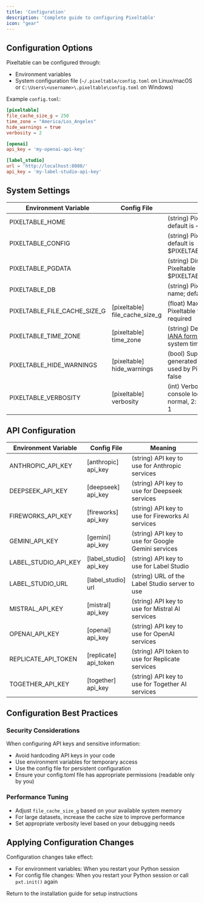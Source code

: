 ```yaml
---
title: 'Configuration'
description: 'Complete guide to configuring Pixeltable'
icon: "gear"
---
```


## Configuration Options

Pixeltable can be configured through:
- Environment variables
- System configuration file (`~/.pixeltable/config.toml` on Linux/macOS or `C:\Users\<username>\.pixeltable\config.toml` on Windows)

Example `config.toml`:
```toml
[pixeltable]
file_cache_size_g = 250
time_zone = "America/Los_Angeles"
hide_warnings = true
verbosity = 2

[openai]
api_key = 'my-openai-api-key'

[label_studio]
url = 'http://localhost:8080/'
api_key = 'my-label-studio-api-key'
```

## System Settings

| Environment Variable | Config File | Meaning |
| -------------------- | ----------- | ------- |
| PIXELTABLE_HOME | | (string) Pixeltable user directory; default is ~/.pixeltable |
| PIXELTABLE_CONFIG | | (string) Pixeltable config file; default is $PIXELTABLE_HOME/config.toml |
| PIXELTABLE_PGDATA | | (string) Directory where Pixeltable DB is stored; default is $PIXELTABLE_HOME/pgdata |
| PIXELTABLE_DB | | (string) Pixeltable database name; default is pixeltable |
| PIXELTABLE_FILE_CACHE_SIZE_G | [pixeltable]<br/>file_cache_size_g | (float) Maximum size of the Pixeltable file cache, in GiB; required |
| PIXELTABLE_TIME_ZONE | [pixeltable]<br/>time_zone | (string) Default time zone in [IANA format](https://en.wikipedia.org/wiki/List_of_tz_database_time_zones); defaults to the system time zone |
| PIXELTABLE_HIDE_WARNINGS | [pixeltable]<br/>hide_warnings | (bool) Suppress warnings generated by various libraries used by Pixeltable; default is false |
| PIXELTABLE_VERBOSITY | [pixeltable]<br/>verbosity | (int) Verbosity for Pixeltable console logging (0: minimum, 1: normal, 2: maximum); default is 1 |

## API Configuration

| Environment Variable | Config File | Meaning |
| -------------------- | ----------- | ------- |
| ANTHROPIC_API_KEY | [anthropic]<br/>api_key | (string) API key to use for Anthropic services |
| DEEPSEEK_API_KEY | [deepseek]<br/>api_key | (string) API key to use for Deepseek services |
| FIREWORKS_API_KEY | [fireworks]<br/>api_key | (string) API key to use for Fireworks AI services |
| GEMINI_API_KEY | [gemini]<br/>api_key | (string) API key to use for Google Gemini services |
| LABEL_STUDIO_API_KEY | [label_studio]<br/>api_key | (string) API key to use for Label Studio |
| LABEL_STUDIO_URL | [label_studio]<br/>url | (string) URL of the Label Studio server to use |
| MISTRAL_API_KEY | [mistral]<br/>api_key | (string) API key to use for Mistral AI services |
| OPENAI_API_KEY | [openai]<br/>api_key | (string) API key to use for OpenAI services |
| REPLICATE_API_TOKEN | [replicate]<br/>api_token | (string) API token to use for Replicate services |
| TOGETHER_API_KEY | [together]<br/>api_key | (string) API key to use for Together AI services |

## Configuration Best Practices

### Security Considerations

When configuring API keys and sensitive information:

- Avoid hardcoding API keys in your code
- Use environment variables for temporary access
- Use the config file for persistent configuration
- Ensure your config.toml file has appropriate permissions (readable only by you)

### Performance Tuning

- Adjust `file_cache_size_g` based on your available system memory
- For large datasets, increase the cache size to improve performance
- Set appropriate verbosity level based on your debugging needs

## Applying Configuration Changes

Configuration changes take effect:
- For environment variables: When you restart your Python session
- For config file changes: When you restart your Python session or call `pxt.init()` again

<Card title="Installation Guide" icon="computer" href="/docs/overview/installation">
  Return to the installation guide for setup instructions
</Card>

